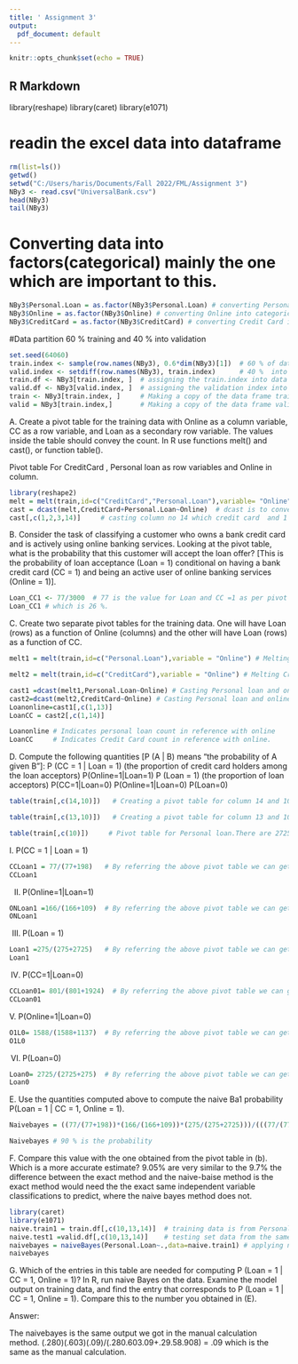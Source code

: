 ---
title: ' Assignment 3'
output:
  pdf_document: default
---


```{r setup, include=FALSE,message =FALSE, warning=FALSE}
knitr::opts_chunk$set(echo = TRUE)
```

## R Markdown

library(reshape)
library(caret)
library(e1071)


# readin the excel data into dataframe
```{r}
rm(list=ls())
getwd()
setwd("C:/Users/haris/Documents/Fall 2022/FML/Assignment 3")
NBy3 <- read.csv("UniversalBank.csv")
head(NBy3)
tail(NBy3)
```
# Converting data into factors(categorical) mainly the one which are important to this.

```{r}
NBy3$Personal.Loan = as.factor(NBy3$Personal.Loan) # converting Personal Loan into categorical data
NBy3$Online = as.factor(NBy3$Online) # converting Online into categorical data
NBy3$CreditCard = as.factor(NBy3$CreditCard) # converting Credit Card into categorical data
```

#Data partition 60 % training and 40 % into validation
```{r}
set.seed(64060)
train.index <- sample(row.names(NBy3), 0.6*dim(NBy3)[1])  # 60 % of data into training set
valid.index <- setdiff(row.names(NBy3), train.index)      # 40 %  into validation set
train.df <- NBy3[train.index, ]  # assigning the train.index into data frame
valid.df <- NBy3[valid.index, ]  # assigning the validation index into data frame
train <- NBy3[train.index, ]     # Making a copy of the data frame train.df
valid = NBy3[train.index,]       # Making a copy of the data frame valid.df
```

A. Create a pivot table for the training data with Online as a column variable, CC as a row variable, and Loan as a secondary row variable. The values inside the table should convey the count. In R use functions melt() and cast(), or function table().

Pivot table For CreditCard , Personal loan as row variables and Online in column.

```{r}
library(reshape2)
melt = melt(train,id=c("CreditCard","Personal.Loan"),variable= "Online")
cast = dcast(melt,CreditCard+Personal.Loan~Online)  # dcast is to convert the data in CC , Personal loan and Online into pivot table.
cast[,c(1,2,3,14)]     # casting column no 14 which credit card  and 1 , 2 , 3 column is , personal loan, ID

```

B. Consider the task of classifying a customer who owns a bank credit card and is actively using online banking services. Looking at the pivot table, what is the probability that this customer will accept the loan offer? [This is the probability of loan acceptance (Loan = 1) conditional on having a bank credit card (CC = 1) and being an active user of online banking services (Online = 1)].
```{r}

Loan_CC1 <- 77/3000  # 77 is the value for Loan and CC =1 as per pivot table.  and 3000 is the total count of 1924 + 198 + 801 + 77 = 3000
Loan_CC1 # which is 26 %.
```


C. Create two separate pivot tables for the training data. One will have Loan (rows) as a function of Online (columns) and the other will have Loan (rows) as a function of CC.
```{r}

melt1 = melt(train,id=c("Personal.Loan"),variable = "Online") # Melting Personal loan and Online data into pivot table

melt2 = melt(train,id=c("CreditCard"),variable = "Online") # Melting Credicard data with reference to online

cast1 =dcast(melt1,Personal.Loan~Online) # Casting Personal loan and online values
cast2=dcast(melt2,CreditCard~Online) # Casting Personal loan and online values
Loanonline=cast1[,c(1,13)]
LoanCC = cast2[,c(1,14)]

Loanonline # Indicates personal loan count in reference with online
LoanCC     # Indicates Credit Card count in reference with online.
```

D. Compute the following quantities [P (A | B) means “the probability of A given B”]:
P (CC = 1 | Loan = 1) (the proportion of credit card holders among the loan acceptors)
P(Online=1|Loan=1)
P (Loan = 1) (the proportion of loan acceptors)
P(CC=1|Loan=0)
P(Online=1|Loan=0)
P(Loan=0)

```{r}

table(train[,c(14,10)])   # Creating a pivot table for column 14 and 10 which is credit card and personal loan from training

table(train[,c(13,10)])   # Creating a pivot table for column 13 and 10 which is online and personal loan from training

table(train[,c(10)])     # Pivot table for Personal loan.There are 2725 and 275 from training
```
I. P(CC = 1 | Loan = 1)
```{r}

CCLoan1 = 77/(77+198)   # By referring the above pivot table we can get the CC= 1 and Loan = 1 values, which is 77 divided by CC = 0 and PL 1 198
CCLoan1
```
II. P(Online=1|Loan=1)
```{r}
ONLoan1 =166/(166+109)  # By referring the above pivot table we can get the online = 1 and Loan = 1 values
ONLoan1
```
III. P(Loan = 1)
```{r}
Loan1 =275/(275+2725)   # By referring the above pivot table we can get the Loan = 1
Loan1
```
IV. P(CC=1|Loan=0)
```{r}
CCLoan01= 801/(801+1924)  # By referring the above pivot table we can get the CC = 1 and Loan = 0 values / CC 0 and PL 0
CCLoan01
```

V. P(Online=1|Loan=0)
```{r}
O1L0= 1588/(1588+1137)  # By referring the above pivot table we can get the online = 1 and Loan = 0 values
O1L0
```
VI. P(Loan=0)

```{r}

Loan0= 2725/(2725+275)  # By referring the above pivot table we can get the Loan = 0 values
Loan0
```


E. Use the quantities computed above to compute the naive Ba1 probability P(Loan = 1 | CC = 1, Online = 1).
```{r}
Naivebayes = ((77/(77+198))*(166/(166+109))*(275/(275+2725)))/(((77/(77+198))*(166/(166+109))*(275/(275+2725)))+((801/(801+1924))*(1588/(1588+1137))*2725/(2725+275)))

Naivebayes # 90 % is the probability
```



F. Compare this value with the one obtained from the pivot table in (b). Which is a more accurate estimate? 9.05% are very similar to the 9.7% the difference between the exact method and the naive-baise method is the exact method would need the the exact same independent variable classifications to predict, where the naive bayes method does not.


```{r}
library(caret)
library(e1071)
naive.train1 = train.df[,c(10,13,14)]  # training data is from Personal loan, Credit card and online. column
naive.test1 =valid.df[,c(10,13,14)]    # testing set data from the same columns of data
naivebayes = naiveBayes(Personal.Loan~.,data=naive.train1) # applying naivebayes algorithm to personal loan and training data.
naivebayes

```


G. Which of the entries in this table are needed for computing P (Loan = 1 | CC = 1, Online = 1)? In R, run naive Bayes on the data. Examine the model output on training data, and find the entry that corresponds to P (Loan = 1 | CC = 1, Online = 1). Compare this to the number you obtained in (E).

Answer:

The naivebayes is the same output we got in the manual calculation method. (.280)(.603)(.09)/(.280.603.09+.29.58.908) = .09 which is the same as the manual calculation.

